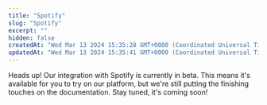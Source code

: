 ```yaml
---
title: "Spotify"
slug: "Spotify"
excerpt: ""
hidden: false
createdAt: "Wed Mar 13 2024 15:35:28 GMT+0000 (Coordinated Universal Time)"
updatedAt: "Wed Mar 13 2024 15:35:41 GMT+0000 (Coordinated Universal Time)"
---
```


Heads up! Our integration with Spotify is currently in beta. This means it's available for you to try on our platform, but we're still putting the finishing touches on the documentation. Stay tuned, it's coming soon!

<!---TODO (Soham): Complete todoist client app generation flow -->
